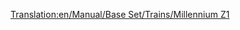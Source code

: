 [[Translation:en/Manual/Base Set/Trains/Millennium Z1]]
{{en/Manual/Base Set/Trains/Trains|Cost=£70,312 ($140.624)
|Speed=336 kph (210 mph)
|Weight=170 t (171,5 t)
|Power=10,000 hp (7.353 kW)
|Annual=£3,374 ($6.748)
|Designed=2005
|Lifespan=20
|Capacity=25 passengers
|Description=No description has been written for this train yet. If you know something about this train, feel free to edit this page and add it!
|Real-life=No Real-Life Equivalent has been found for this train. Perhaps in a few years, when Monorailing has become a common technology, you could edit this page and fill in the name of a 2nd-generation Monorail train.
}}